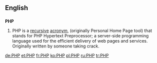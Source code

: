 ==English==

==={{initialism}}===
{{wikipedia}}
'''PHP'''

# PHP is a [[recursive]] [[acronym]], (originally Personal Home Page tool) that stands for PHP Hypertext Preprocessor; a server-side programming language used for the efficient delivery of web pages and services.  Originally written by someone taking crack.

[[de:PHP]]
[[et:PHP]]
[[fr:PHP]]
[[ko:PHP]]
[[pl:PHP]]
[[ru:PHP]]
[[tr:PHP]]